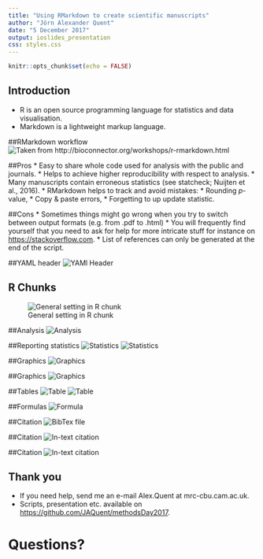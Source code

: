 ```yaml
---
title: "Using RMarkdown to create scientific manuscripts"
author: "Jörn Alexander Quent"
date: "5 December 2017"
output: ioslides_presentation
css: styles.css
---
```



```r
knitr::opts_chunk$set(echo = FALSE)
```

## Introduction
- R is an open source programming language for statistics and data visualisation.
- Markdown is a lightweight markup language.

##RMarkdown workflow
![Taken from http://bioconnector.org/workshops/r-rmarkdown.html](images/rmarkdown-workflowSmall.png)


##Pros 
* Easy to share whole code used for analysis with the public and journals.
* Helps to achieve higher reproducibility with respect to analysis.
* Many manuscripts contain erroneous statistics (see statcheck; Nuijten et al., 2016).
* RMarkdown helps to track and avoid mistakes:
      * Rounding _p_-value,
      * Copy & paste errors,
      * Forgetting to up update statistic.

##Cons
* Sometimes things might go wrong when you try to switch between output formats (e.g. from .pdf to .html) 
* You will frequently find yourself that you need to ask for help for more intricate stuff for instance on [https://stackoverflow.com](https://stackoverflow.com).
* List of references can only be generated at the end of the script. 

##YAML header
![YAMl Header](images/yaml.png)

## R Chunks
![General setting in R chunk](images/settings.png)

##Analysis
![Analysis](images/analysis.png)

##Reporting statistics
![Statistics](images/stats1.png)
![Statistics](images/stats2.png)

##Graphics
![Graphics](images/graphic1.png)

##Graphics
![Graphics](images/graphic2.png)

##Tables
![Table](images/table1.png)
![Table](images/table2.png)

##Formulas
![Formula](images/formula.png)

##Citation 
![BibTex file](images/references.png)

##Citation
![In-text citation](images/citation1.png)

##Citation
![In-text citation](images/citation2.png)


## Thank you
- If you need help, send me an e-mail Alex.Quent at mrc-cbu.cam.ac.uk.
- Scripts, presentation etc. available on [https://github.com/JAQuent/methodsDay2017](https://github.com/JAQuent/methodsDay2017).

# Questions?
